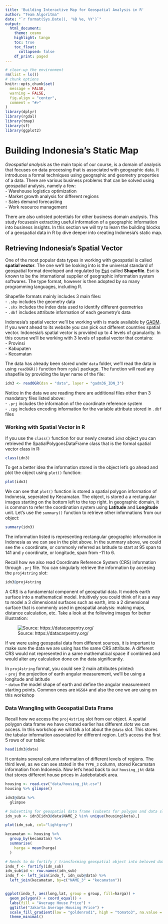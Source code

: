 ```yaml
---
title: 'Building Interactive Map for Geospatial Analysis in R'
author: "Team Algoritma"
date: "`r format(Sys.Date(), '%B %e, %Y')`"
output:
  html_document:
    theme: cosmo
    highlight: tango
    toc: true
    toc_float:
      collapsed: false
    df_print: paged
---
```


```r
# clear-up the environment
rm(list = ls())
# chunk options
knitr::opts_chunk$set(
  message = FALSE,
  warning = FALSE,
  fig.align = "center",
  comment = "#>"
)
library(dplyr)
library(rgdal)
library(tmap)
library(sf)
library(ggplot2)
```

# Building Indonesia's Static Map

*Geospatial analysis* as the main topic of our course, is a domain of analysis that focuses on data processing that is associated with geographic data. It introduces a formal techniques using geographic and geometry properties of a data. There are various business problems that can be solved using geospatial analysis, namely a few:  
- Warehouse logistics optimization  
- Market growth analysis for different regions  
- Sales demand forecasting  
- Work resource management  

There are also unlisted potentials for other business domain analysis. This study focusesin extracting useful information of a geographic information into business insights. In this section we will try to learn the building blocks of a geospatial data in R by dive deeper into creating Indonesia's static map.

## Retrieving Indonesia's Spatial Vector

One of the most popular data types in working with geospatial is called **spatial vector**. The one we'll be looking into is the universal standard of geospatial format developed and regulated by [Esri](https://www.esri.com/en-us/home) called **Shapefile**. Esri is known to be the international supplier of geographic information system softwares. The type format, however is then adopted by so many programming languages, including R.

Shapefile formats mainly includes 3 main files:  
- `.shp` includes the geometry data    
- `.shx` includes the index data used to identify different geometries    
- `.dbf` includes attribute information of each geometry's data  

Indonesia's spatial vector we'll be working with is made available by [GADM](https://gadm.org/about.html). If you went ahead to its website you can pick out different countries spatial vector. Indonesia's spatial vector is provided up to 4 levels of granularity. In this course we'll be working with 3 levels of spatial vector that contains:  
- Provinsi  
- Kabupaten  
- Kecamatan  

The data has already been stored under `data` folder, we'll read the data in using `readOGR()` function from `rgdal` package. The function will read any shapefile by providing the layer name of the file:

```r
idn3 <- readOGR(dsn = "data", layer = "gadm36_IDN_3")
```

Notice in the data we are reading there are additional files other than 3 mandatory files listed above:  
- `.prj` includes the information of the coordinate reference system    
- `.cpg` includes encoding information for the variable attribute stored in `.dbf` files

### Working with Spatial Vector in R

If you use the `class()` function for our newly created `idn3` object you can retrieved the SpatialPolygonsDataFrame class that is the formal spatial vector class in R:

```r
class(idn3)
```

To get a better idea the information stored in the object let's go ahead and plot the object using `plot()` function:

```r
plot(idn3)
```

We can see that `plot()` function is stored a spatial polygon information of Indonesia, seperated by Kecamatan. The object, is stored a a rectangular images starting on the bottom left to the top right. In geographic domain, it is common to refer the coordination system using **Latitude** and **Longitude** unit. 
Let's use the `summary()` function to retrieve other informations from our object: 

```r
summary(idn3)
```

The information listed is representing rectangular geographic information in Indonesia as we can see in the plot above. In the summary above, we could see the `x` coordinate, or commonly referred as latitude to start at 95 span to 141 and `y` coordinate, or longitude, span from -11 to 6.

Recall how we also read Coordinate Reference System (CRS) information through `.prj` file. You can singularly retrieve the information by accesing the `proj4string` slot:

```r
idn3@proj4string
```

A CRS is a fundamental component of geospatial data. It models earth surface into a mathematical model. Intuitively you could think of it as a way to model a 3 dimensional surfaces such as earth, into a 2 dimensional surface that is commonly used in geospatial analysis: making maps, distance calculation, etc. Take a look at the following images for better illustration:  

![Source: https://datacarpentry.org/](assets/crs.jpg)

If we were using geospatial data from different sources, it is important to make sure the data we are using has the same CRS attribute. A different CRS would not represented in a same mathematical space if combined and would alter any calculation done on the data significantly.

In `proj4string` format, you could see 2 main attributes printed:  
- `proj` the projection of earth angular measurement, we'll be using a longitude and latitude    
- `datum` the model shape of earth and define the angular measurement starting points. Common ones are `WGS84` and also the one we are using on this workshop  

### Data Wrangling with Geospatial Data Frame

Recall how we access the `proj4string` slot from our object. A spatial polygon data frame we have created earlier has different *slots* we can access. In this workshop we will talk a lot about the `@data` slot. This stores the tabular information associated for different region. Let's access the first 5 rows of our table:

```r
head(idn3@data)
```

It contains several column information of different levels of regions. The third level, as we can see stated in the `TYPE_3` column, stored Kecamatan information from Indonesia. Now let's head back to our `housing_jkt` data that stores different house prices in Jadebotabek area.

```r
housing <- read.csv("data/housing_jkt.csv")
housing %>% glimpse()
```

```r
idn3@data %>% 
  glimpse
```


```r
# Subsetting for geospatial data frame (subsets for polygon and data slots)
idn_sub <- idn3[idn3@data$NAME_2 %in% unique(housing$kota),]
```

```r
plot(idn_sub, col="lightgrey")
```

```r
kecamatan <- housing %>% 
  group_by(kecamatan) %>% 
  summarise(
    harga = mean(harga)
  )
```

```r
# Needs to do fortify / transforming geospatial object into beloved data frame (vector to raster?)
indo_f <- fortify(idn_sub)
idn_sub$id <- row.names(idn_sub) 
indo_f <- left_join(indo_f, idn_sub@data) %>% 
  left_join(kecamatan, by=c("NAME_3" = "kecamatan"))


ggplot(indo_f, aes(long,lat, group = group, fill=harga)) +
  geom_polygon() + coord_equal() +
  labs(fill = "Average House Price") +
  ggtitle("Jakarta Average Housing Price") +
  scale_fill_gradient(low = "goldenrod1", high = "tomato3", na.value = "lightgrey") +
  theme_minimal()
```

